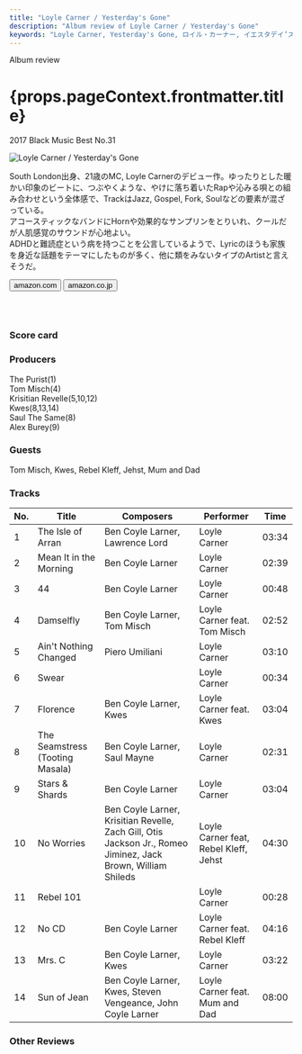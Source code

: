 ```yaml
---
title: "Loyle Carner / Yesterday's Gone"
description: "Album review of Loyle Carner / Yesterday's Gone"
keywords: "Loyle Carner, Yesterday's Gone, ロイル・カーナー, イエスタデイ’ズ・ゴーン"
---
```






<p className="largeP">Album review</p>
<h1 className="h1--no--margin">{props.pageContext.frontmatter.title}</h1>
<p className="largeP">
  <Link to="/best50/2017/">2017 Black Music Best No.31</Link>
</p>

<Row  className="image-card-group">
	<Column colMd={3} colLg={4} noGutterMdLeft="">
       <ImageCard>

![Loyle Carner / Yesterday's Gone](../../images/cd/loylecarner1L.jpg)

</ImageCard>
	</Column>
	<Column colMd={4} colLg={8} noGutterMdLeft="">
	<p>
	South London出身、21歳のMC, Loyle Carnerのデビュー作。ゆったりとした暖かい印象のビートに、つぶやくような、やけに落ち着いたRapや沁みる唄との組み合わせという全体感で、TrackはJazz, Gospel, Fork, Soulなどの要素が混ざっている。
	<br/>アコースティックなバンドにHornや効果的なサンプリンをとりいれ、クールだが人肌感覚のサウンドが心地よい。
	<br/>ADHDと難読症という病を持つことを公言しているようで、Lyricのほうも家族を身近な話題をテーマにしたものが多く、他に類をみないタイプのArtistと言えそうだ。
	</p>
    <div>
	  <Button className="button-right-mergin"  href="https://amzn.to/3fEbNzK" renderIcon={ArrowUpRight} size='sm' kind='primary'>
      amazon.com
    </Button>
    <Button className="button-right-mergin"  href="https://amzn.to/30jpJsu" renderIcon={ArrowUpRight} size='sm' kind='secondary'>
      amazon.co.jp
    </Button>
	</div>
	<a href="https://geo.music.apple.com/jp/album/yesterdays-gone/1440893212?mt=1&app=music&ls=1&at=11lcug" style="display:inline-block;overflow:hidden;background:url(https://linkmaker.itunes.apple.com/ja-jp/lockup.svg?releaseDate=2017-01-20&kind=album&bubble=apple_music&style=mono-black) no-repeat;width:180px;height:45px;"></a>
	</Column>
</Row>
<Row >
	<Column colMd={4} colLg={4} noGutterMdLeft="">
<div>
  <h3>Score card</h3>
	<SliderJS1 value="2" />
	<SliderJS2 value="1" />
	<SliderJS3 value="2" />
  <SliderJS4 value="8" />
</div>
</Column>
<Column colMd={8} colLg={8} noGutterMdLeft="">
<div>
<h3>Producers</h3>
<p>
	The Purist(1)
	<br/>Tom Misch(4)
	<br/>Krisitian Revelle(5,10,12)
	<br/>Kwes(8,13,14)
	<br/>Saul The Same(8)
	<br/>Alex Burey(9)
</p>
<h3>Guests</h3>
<p>
	Tom Misch, Kwes, Rebel Kleff, Jehst, Mum and Dad
</p>
</div>
</Column>
</Row>

<h3>Tracks</h3>

| No. | Title                           | Composers                                                                                                    | Performer                             | Time  |
| --- | ------------------------------- | ------------------------------------------------------------------------------------------------------------ | ------------------------------------- | ----- |
| 1   | The Isle of Arran               | Ben Coyle Larner, Lawrence Lord                                                                              | Loyle Carner                          | 03:34 |
| 2   | Mean It in the Morning          | Ben Coyle Larner                                                                                             | Loyle Carner                          | 02:39 |
| 3   | 44                              | Ben Coyle Larner                                                                                             | Loyle Carner                          | 00:48 |
| 4   | Damselfly                       | Ben Coyle Larner, Tom Misch                                                                                  | Loyle Carner feat. Tom Misch          | 02:52 |
| 5   | Ain't Nothing Changed           | Piero Umiliani                                                                                               | Loyle Carner                          | 03:10 |
| 6   | Swear                           |                                                                                                              | Loyle Carner                          | 00:34 |
| 7   | Florence                        | Ben Coyle Larner, Kwes                                                                                       | Loyle Carner feat. Kwes               | 03:04 |
| 8   | The Seamstress (Tooting Masala) | Ben Coyle Larner, Saul Mayne                                                                                 | Loyle Carner                          | 02:31 |
| 9   | Stars & Shards                  | Ben Coyle Larner                                                                                             | Loyle Carner                          | 03:04 |
| 10  | No Worries                      | Ben Coyle Larner, Krisitian Revelle, Zach Gill, Otis Jackson Jr., Romeo Jiminez, Jack Brown, William Shileds | Loyle Carner feat, Rebel Kleff, Jehst | 04:30 |
| 11  | Rebel 101                       |                                                                                                              | Loyle Carner                          | 00:28 |
| 12  | No CD                           | Ben Coyle Larner                                                                                             | Loyle Carner feat. Rebel Kleff        | 04:16 |
| 13  | Mrs. C                          | Ben Coyle Larner, Kwes                                                                                       | Loyle Carner                          | 03:22 |
| 14  | Sun of Jean                     | Ben Coyle Larner, Kwes, Steven Vengeance, John Coyle Larner                                                  | Loyle Carner feat. Mum and Dad        | 08:00 |

<h3>Other Reviews</h3>

<Row>
  <Column colMd={3} colLg={3} noGutterMdLeft>
    <Review1 />
  </Column>
</Row>
